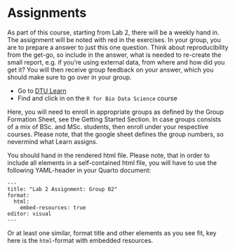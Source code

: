 # Assignments {.unnumbered}

As part of this course, starting from Lab 2, there will be a weekly hand in. The assignment will be noted with red in the exercises. In your group, you are to prepare a answer to just this one question. Think about reproducibility from the get-go, so include in the answer, what is needed to re-create the small report, e.g. if you're using external data, from where and how did you get it? You will then receive group feedback on your answer, which you should make sure to go over in your group.

- Go to [DTU Learn](http://learn.inside.dtu.dk)
- Find and click in on the `R for Bio Data Science` course

Here, you will need to enroll in appropriate groups as defined by the Group Formation Sheet, see the Getting Started Section. In case groups consists of a mix of BSc. and MSc. students, then enroll under your respective courses. Please note, that the google sheet defines the group numbers, so nevermind what Learn assigns.

You should hand in the rendered html file. Please note, that in order to include all elements in a self-contained html file, you will have to use the following YAML-header in your Quarto document:

````
---
title: "Lab 2 Assignment: Group 02"
format:
  html:
    embed-resources: true
editor: visual
---
````

Or at least one similar, format title and other elements as you see fit, key here is the `html`-format with embedded resources.
